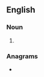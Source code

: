 ==English==

===Noun===
{{head|en|noun plural form}}

# {{plural of|komatik|lang=en}}

===Anagrams===
* {{anagrams|en|kamotiks}}
